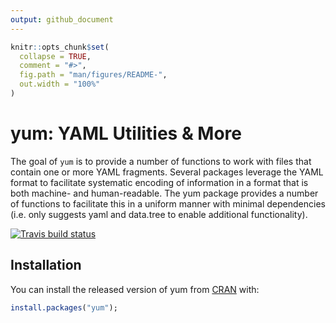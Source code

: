 ```yaml
---
output: github_document
---
```


<!-- README.md is generated from README.Rmd. Please edit that file -->

```r
knitr::opts_chunk$set(
  collapse = TRUE,
  comment = "#>",
  fig.path = "man/figures/README-",
  out.width = "100%"
)
```

# yum: YAML Utilities & More

The goal of `yum` is to provide a number of functions to work with files that contain one or more YAML fragments. Several packages leverage the YAML format to
facilitate systematic encoding of information in a format
that is both machine- and human-readable. The yum package
provides a number of functions to facilitate this in a
uniform manner with minimal dependencies (i.e. only suggests
yaml and data.tree to enable additional functionality).

<!-- [![CRAN status](https://www.r-pkg.org/badges/version/yum)](https://cran.r-project.org/package=yum) -->
[![Travis build status](https://travis-ci.org/Matherion/yum.svg?branch=master)](https://travis-ci.org/Matherion/yum)

## Installation

You can install the released version of yum from [CRAN](https://CRAN.R-project.org) with:

``` r
install.packages("yum");
```


